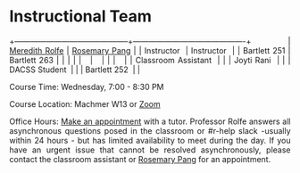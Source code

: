 ```{=html}
<style>
body {
text-align: justify}
</style>
```

# **Instructional Team** 

+--------------------------------------------+-------------------------------------------+
| [Meredith Rolfe](mailto:mrolfe@umass.edu)\ | [Rosemary Pang](mailto:mrpang@umass.edu)\ |
| Instructor\                                | Instructor\                               |
| Bartlett 251                               | Bartlett 263                              |
|                                            |                                           |
| \                                          | \                                         |
|                                            | \                                         |
| Classroom Assistant\                       |                                           |
| Joyti Rani\                                |                                           |
| DACSS Student\                             |                                           |
| Bartlett 252\                              |                                           |


Course Time: Wednesday, 7:00 - 8:30 PM

Course Location: Machmer W13 or [Zoom](https://umass-amherst.zoom.us/j/92413571486)

Office Hours: [Make an appointment](https://www.umass.edu/sbs/data-analytics-and-computational-social-science-program/appointment-booking-test) with a tutor. Professor Rolfe answers all asynchronous questions posed in the classroom or #r-help slack -usually within 24 hours - but has limited availability to meet during the day. If you have an urgent issue that cannot be resolved asynchronously, please contact the classroom assistant or [Rosemary Pang](mailto:mrpang@umass.edu) for an appointment.
